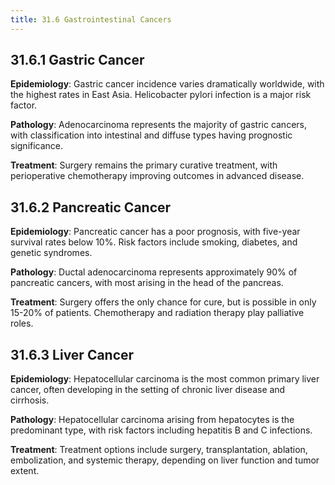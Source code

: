 ```yaml
---
title: 31.6 Gastrointestinal Cancers
---
```





## 31.6.1 Gastric Cancer

**Epidemiology**: Gastric cancer incidence varies dramatically worldwide, with the highest rates in East Asia. Helicobacter pylori infection is a major risk factor.

**Pathology**: Adenocarcinoma represents the majority of gastric cancers, with classification into intestinal and diffuse types having prognostic significance.

**Treatment**: Surgery remains the primary curative treatment, with perioperative chemotherapy improving outcomes in advanced disease.

## 31.6.2 Pancreatic Cancer

**Epidemiology**: Pancreatic cancer has a poor prognosis, with five-year survival rates below 10%. Risk factors include smoking, diabetes, and genetic syndromes.

**Pathology**: Ductal adenocarcinoma represents approximately 90% of pancreatic cancers, with most arising in the head of the pancreas.

**Treatment**: Surgery offers the only chance for cure, but is possible in only 15-20% of patients. Chemotherapy and radiation therapy play palliative roles.

## 31.6.3 Liver Cancer

**Epidemiology**: Hepatocellular carcinoma is the most common primary liver cancer, often developing in the setting of chronic liver disease and cirrhosis.

**Pathology**: Hepatocellular carcinoma arising from hepatocytes is the predominant type, with risk factors including hepatitis B and C infections.

**Treatment**: Treatment options include surgery, transplantation, ablation, embolization, and systemic therapy, depending on liver function and tumor extent.
